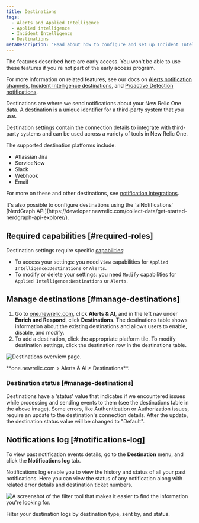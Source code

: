 ```yaml
---
title: Destinations
tags:
  - Alerts and Applied Intelligence
  - Applied intelligence
  - Incident Intelligence
  - Destinations
metaDescription: "Read about how to configure and set up Incident Intelligence destinations."
---
```


<Callout title="Early access">
The features described here are early access. You won't be able to use these features if you're not part of the early access program.

For more information on related features, see our docs on [Alerts notification channels](/docs/alerts-applied-intelligence/new-relic-alerts/alert-notifications/notification-channels-control-where-send-alerts/), [Incident Intelligence destinations](/docs/alerts-applied-intelligence/applied-intelligence/incident-intelligence/incident-intelligence-destination-examples/), and [Proactive Detection notifications](/docs/alerts-applied-intelligence/applied-intelligence/proactive-detection/proactive-detection-applied-intelligence/#set-up).
</Callout>

Destinations are where we send notifications about your New Relic One data. A destination is a unique identifier for a third-party system that you use. 

Destination settings contain the connection details to integrate with third-party systems and can be used across a variety of tools in New Relic One.

The supported destination platforms include:

* Atlassian Jira
* ServiceNow
* Slack
* Webhook
* Email 


For more on these and other destinations, see [notification integrations](/docs/alerts-applied-intelligence/notifications/notification-integrations).

<Callout variant="tip">
  It's also possible to configure destinations using the `aiNotifications` [NerdGraph  API](https://developer.newrelic.com/collect-data/get-started-nerdgraph-api-explorer/).
</Callout>

## Required capabilities [#required-roles] 

Destination settings require specific [capabilities](/docs/accounts/accounts-billing/new-relic-one-user-management/user-management-concepts#capabilities): 

* To access your settings: you need `View` capabilities for `Applied Intelligence:Destinations` or `Alerts`.
* To modify or delete your settings: you need `Modify` capabilities for `Applied Intelligence:Destinations` or `Alerts`.

## Manage destinations [#manage-destinations]

1. Go to [one.newrelic.com](https://docs.newrelic.com/one.newrelic.com), click **Alerts & AI**, and in the left nav under **Enrich and Respond**, click **Destinations**. The destinations table shows information about the existing destinations and allows users to enable, disable, and modify.
2. To add a destination, click the appropriate platform tile. To modify destination settings, click the destination row in the destinations table.

![Destinations overview page.](./images/destinations-overview.png "Destinations overview page")

<figcaption>**one.newrelic.com > Alerts & AI > Destinations**.</figcaption>

### Destination status [#manage-destinations]

Destinations have a 'status' value that indicates if we encountered issues while processing and sending events to them (see the destinations table in the above image).
Some errors, like Authentication or Authorization issues, require an update to the destination's connection details. After the update, the destination status value will be changed to "Default".  

## Notifications log [#notifications-log]

To view past notification events details, go to the **Destination** menu, and click the **Notifications log** tab.

Notifications log enable you to view the history and status of all your past notifications. Here you can view the status of any notification along with related error details and destination ticket numbers.

![A screenshot of the filter tool that makes it easier to find the information you're looking for.](./images/filter-destinations.png "The filter tool that makes it easier to find the information you're looking for.")

<figcaption>Filter your destination logs by destination type, sent by, and status.</figcaption>
